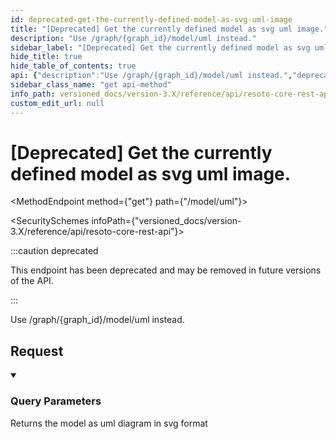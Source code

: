 ```yaml
---
id: deprecated-get-the-currently-defined-model-as-svg-uml-image
title: "[Deprecated] Get the currently defined model as svg uml image."
description: "Use /graph/{graph_id}/model/uml instead."
sidebar_label: "[Deprecated] Get the currently defined model as svg uml image."
hide_title: true
hide_table_of_contents: true
api: {"description":"Use /graph/{graph_id}/model/uml instead.","deprecated":true,"tags":["model"],"parameters":[{"name":"output","description":"The output format.","in":"query","schema":{"type":"string","enum":["svg","png"],"default":"svg"},"required":false},{"name":"show","description":"comma separated list of resources to show. Entries can be regexps.","in":"query","schema":{"type":"string"},"required":false,"explode":false,"example":"aws_ec2_instance,gcp.*"},{"name":"hide","description":"comma separated list of resources to hide. Entries can be regexps.\nhide takes precedence over show.\n","in":"query","schema":{"type":"string"},"required":false,"explode":false,"example":"aws_ec2_instance,gcp.*"},{"name":"with_inheritance","description":"Include inheritance relations in the model.","in":"query","schema":{"type":"boolean","default":true}},{"name":"with_base_classes","description":"Include all base classes of visible entries","in":"query","schema":{"type":"boolean","default":true}},{"name":"with_subclasses","description":"Include all descendant classes of visible entries","in":"query","schema":{"type":"boolean","default":false}},{"name":"dependency","description":"comma separated list of dependency relationships.\n","in":"query","schema":{"type":"string"},"required":false,"explode":false,"example":"default"},{"name":"with_predecessors","description":"Include all predecessors of selected entries","in":"query","schema":{"type":"boolean","default":false}},{"name":"with_successors","description":"Include all successors of selected entries","in":"query","schema":{"type":"boolean","default":false}},{"name":"with_properties","description":"Show properties of selected entries","in":"query","schema":{"type":"boolean","default":true}},{"name":"link_classes","description":"Add anchor links to classes.","in":"query","schema":{"type":"boolean","default":false}},{"name":"aggregate_roots","description":"Show aggregate roots.","in":"query","schema":{"type":"boolean","default":true}},{"name":"sort_props","description":"Sort properties by name.","in":"query","schema":{"type":"boolean","default":true}}],"responses":{"200":{"description":"Returns the model as uml diagram in svg format"}},"method":"get","path":"/model/uml","servers":[{"url":"https://{host}:{port}","variables":{"host":{"default":"localhost"},"port":{"default":"8900"}}}],"info":{"title":"Resoto Core REST API","version":"V1"},"postman":{"name":"[Deprecated] Get the currently defined model as svg uml image.","description":{"content":"Use /graph/{graph_id}/model/uml instead.","type":"text/plain"},"url":{"path":["model","uml"],"host":["{{baseUrl}}"],"query":[{"disabled":false,"description":{"content":"The output format.","type":"text/plain"},"key":"output","value":""},{"disabled":false,"description":{"content":"comma separated list of resources to show. Entries can be regexps.","type":"text/plain"},"key":"show","value":""},{"disabled":false,"description":{"content":"comma separated list of resources to hide. Entries can be regexps.\nhide takes precedence over show.\n","type":"text/plain"},"key":"hide","value":""},{"disabled":false,"description":{"content":"Include inheritance relations in the model.","type":"text/plain"},"key":"with_inheritance","value":""},{"disabled":false,"description":{"content":"Include all base classes of visible entries","type":"text/plain"},"key":"with_base_classes","value":""},{"disabled":false,"description":{"content":"Include all descendant classes of visible entries","type":"text/plain"},"key":"with_subclasses","value":""},{"disabled":false,"description":{"content":"comma separated list of dependency relationships.\n","type":"text/plain"},"key":"dependency","value":""},{"disabled":false,"description":{"content":"Include all predecessors of selected entries","type":"text/plain"},"key":"with_predecessors","value":""},{"disabled":false,"description":{"content":"Include all successors of selected entries","type":"text/plain"},"key":"with_successors","value":""},{"disabled":false,"description":{"content":"Show properties of selected entries","type":"text/plain"},"key":"with_properties","value":""},{"disabled":false,"description":{"content":"Add anchor links to classes.","type":"text/plain"},"key":"link_classes","value":""},{"disabled":false,"description":{"content":"Show aggregate roots.","type":"text/plain"},"key":"aggregate_roots","value":""},{"disabled":false,"description":{"content":"Sort properties by name.","type":"text/plain"},"key":"sort_props","value":""}],"variable":[]},"method":"GET"}}
sidebar_class_name: "get api-method"
info_path: versioned_docs/version-3.X/reference/api/resoto-core-rest-api
custom_edit_url: null
---
```



<h1 className={"openapi__heading"}>[Deprecated] Get the currently defined model as svg uml image.</h1>

<MethodEndpoint method={"get"} path={"/model/uml"}></MethodEndpoint>

<SecuritySchemes infoPath={"versioned_docs/version-3.X/reference/api/resoto-core-rest-api"}></SecuritySchemes>

:::caution deprecated

This endpoint has been deprecated and may be removed in future versions of the API.

:::

Use /graph/{graph_id}/model/uml instead.

## Request

<details style={{"marginBottom":"1rem"}} className={"openapi-markdown__details"} data-collapsed={false} open={true}><summary style={{}}><h3 className={"openapi-markdown__details-summary-header-params"}>Query Parameters</h3></summary><div><ul><ParamsItem className={"paramsItem"} param={{"name":"output","description":"The output format.","in":"query","schema":{"type":"string","enum":["svg","png"],"default":"svg"},"required":false}}></ParamsItem><ParamsItem className={"paramsItem"} param={{"name":"show","description":"comma separated list of resources to show. Entries can be regexps.","in":"query","schema":{"type":"string"},"required":false,"explode":false,"example":"aws_ec2_instance,gcp.*"}}></ParamsItem><ParamsItem className={"paramsItem"} param={{"name":"hide","description":"comma separated list of resources to hide. Entries can be regexps.\nhide takes precedence over show.\n","in":"query","schema":{"type":"string"},"required":false,"explode":false,"example":"aws_ec2_instance,gcp.*"}}></ParamsItem><ParamsItem className={"paramsItem"} param={{"name":"with_inheritance","description":"Include inheritance relations in the model.","in":"query","schema":{"type":"boolean","default":true}}}></ParamsItem><ParamsItem className={"paramsItem"} param={{"name":"with_base_classes","description":"Include all base classes of visible entries","in":"query","schema":{"type":"boolean","default":true}}}></ParamsItem><ParamsItem className={"paramsItem"} param={{"name":"with_subclasses","description":"Include all descendant classes of visible entries","in":"query","schema":{"type":"boolean","default":false}}}></ParamsItem><ParamsItem className={"paramsItem"} param={{"name":"dependency","description":"comma separated list of dependency relationships.\n","in":"query","schema":{"type":"string"},"required":false,"explode":false,"example":"default"}}></ParamsItem><ParamsItem className={"paramsItem"} param={{"name":"with_predecessors","description":"Include all predecessors of selected entries","in":"query","schema":{"type":"boolean","default":false}}}></ParamsItem><ParamsItem className={"paramsItem"} param={{"name":"with_successors","description":"Include all successors of selected entries","in":"query","schema":{"type":"boolean","default":false}}}></ParamsItem><ParamsItem className={"paramsItem"} param={{"name":"with_properties","description":"Show properties of selected entries","in":"query","schema":{"type":"boolean","default":true}}}></ParamsItem><ParamsItem className={"paramsItem"} param={{"name":"link_classes","description":"Add anchor links to classes.","in":"query","schema":{"type":"boolean","default":false}}}></ParamsItem><ParamsItem className={"paramsItem"} param={{"name":"aggregate_roots","description":"Show aggregate roots.","in":"query","schema":{"type":"boolean","default":true}}}></ParamsItem><ParamsItem className={"paramsItem"} param={{"name":"sort_props","description":"Sort properties by name.","in":"query","schema":{"type":"boolean","default":true}}}></ParamsItem></ul></div></details><div><div><ApiTabs><TabItem label={"200"} value={"200"}><div>

Returns the model as uml diagram in svg format

</div><div></div></TabItem></ApiTabs></div></div>
